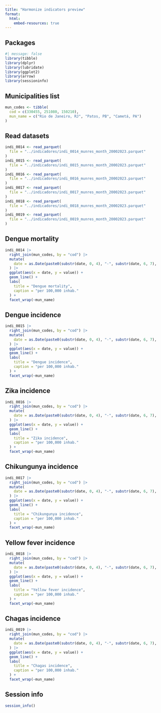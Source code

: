 ```yaml
---
title: "Harmonize indicators preview"
format:
  html:
    embed-resources: true
---
```


## Packages

```r
#| message: false
library(tibble)
library(dplyr)
library(lubridate)
library(ggplot2)
library(arrow)
library(sessioninfo)
```

## Municipalities list

```r
mun_codes <- tibble(
  cod = c(330455, 251080, 150210),
  mun_name = c("Rio de Janeiro, RJ", "Patos, PB", "Cametá, PA")
)
```

## Read datasets

```r
indi_0014 <- read_parquet(
  file = "../indicadores/indi_0014_munres_month_20002023.parquet"
)
indi_0015 <- read_parquet(
  file = "../indicadores/indi_0015_munres_month_20002023.parquet"
)
indi_0016 <- read_parquet(
  file = "../indicadores/indi_0016_munres_month_20002023.parquet"
)
indi_0017 <- read_parquet(
  file = "../indicadores/indi_0017_munres_month_20002023.parquet"
)
indi_0018 <- read_parquet(
  file = "../indicadores/indi_0018_munres_month_20002023.parquet"
)
indi_0019 <- read_parquet(
  file = "../indicadores/indi_0019_munres_month_20002023.parquet"
)
```

## Dengue mortality

```r
indi_0014 |>
  right_join(mun_codes, by = "cod") |>
  mutate(
    date = as.Date(paste0(substr(date, 0, 4), "-", substr(date, 6, 7), "-01"))
  ) |>
  ggplot(aes(x = date, y = value)) +
  geom_line() +
  labs(
    title = "Dengue mortality",
    caption = "per 100,000 inhab."
  ) +
  facet_wrap(~mun_name)
```

## Dengue incidence

```r
indi_0015 |>
  right_join(mun_codes, by = "cod") |>
  mutate(
    date = as.Date(paste0(substr(date, 0, 4), "-", substr(date, 6, 7), "-01"))
  ) |>
  ggplot(aes(x = date, y = value)) +
  geom_line() +
  labs(
    title = "Dengue incidence",
    caption = "per 100,000 inhab."
  ) +
  facet_wrap(~mun_name)
```

## Zika incidence

```r
indi_0016 |>
  right_join(mun_codes, by = "cod") |>
  mutate(
    date = as.Date(paste0(substr(date, 0, 4), "-", substr(date, 6, 7), "-01"))
  ) |>
  ggplot(aes(x = date, y = value)) +
  geom_line() +
  labs(
    title = "Zika incidence",
    caption = "per 100,000 inhab."
  ) +
  facet_wrap(~mun_name)
```

## Chikungunya incidence

```r
indi_0017 |>
  right_join(mun_codes, by = "cod") |>
  mutate(
    date = as.Date(paste0(substr(date, 0, 4), "-", substr(date, 6, 7), "-01"))
  ) |>
  ggplot(aes(x = date, y = value)) +
  geom_line() +
  labs(
    title = "Chikungunya incidence",
    caption = "per 100,000 inhab."
  ) +
  facet_wrap(~mun_name)
```

## Yellow fever incidence

```r
indi_0018 |>
  right_join(mun_codes, by = "cod") |>
  mutate(
    date = as.Date(paste0(substr(date, 0, 4), "-", substr(date, 6, 7), "-01"))
  ) |>
  ggplot(aes(x = date, y = value)) +
  geom_line() +
  labs(
    title = "Yellow fever incidence",
    caption = "per 100,000 inhab."
  ) +
  facet_wrap(~mun_name)
```

## Chagas incidence

```r
indi_0019 |>
  right_join(mun_codes, by = "cod") |>
  mutate(
    date = as.Date(paste0(substr(date, 0, 4), "-", substr(date, 6, 7), "-01"))
  ) |>
  ggplot(aes(x = date, y = value)) +
  geom_line() +
  labs(
    title = "Chagas incidence",
    caption = "per 100,000 inhab."
  ) +
  facet_wrap(~mun_name)
```


## Session info

```r
session_info()
```
